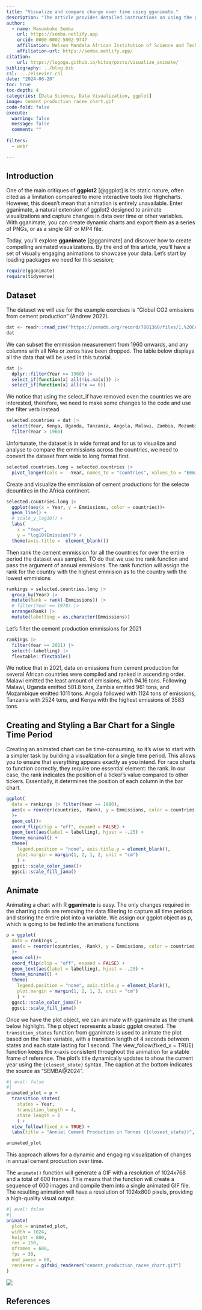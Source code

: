 ```yaml
---
title: "Visualize and compare change over time using gganimate."
description: "The article provides detailed instructions on using the gganimate package to animate a static ggplot2 plot, enhancing visualizations with dynamic transitions between data states."
author: 
  - name: Masumbuko Semba
    url: https://semba.netlify.app
    orcid: 0000-0002-5002-9747
    affiliation: Nelson Mandela African Institution of Science and Technology
    affiliation-url: https://semba.netlify.app/  
citation: 
    url: https://lugoga.github.io/kitaa/posts/visualize_animate/
bibliography: ../blog.bib
csl:  ../elsevier.csl
date: "2024-06-20"
toc: true
toc-depth: 4
categories: [Data Science, Data Visualization, ggplot]
image: cement_production_racee_chart.gif
code-fold: false
execute: 
  warning: false
  message: false
  comment: ""
  
filters: 
  - webr

---
```



<!-- Google tag (gtag.js) -->
<script async src="https://www.googletagmanager.com/gtag/js?id=G-8KY4TDP558"></script>
<script>
  window.dataLayer = window.dataLayer || [];
  function gtag(){dataLayer.push(arguments);}
  gtag('js', new Date());

  gtag('config', 'G-8KY4TDP558');
</script>



## Introduction

One of the main critiques of **ggplot2** [@ggplot] is its static nature, often cited as a limitation compared to more interactive tools like Highcharts. However, this doesn't mean that animation is entirely unavailable. Enter gganimate, a natural extension of ggplot2 designed to animate visualizations and capture changes in data over time or other variables. With gganimate, you can create dynamic charts and export them as a series of PNGs, or as a single GIF or MP4 file.

Today, you'll explore **gganimate** [@gganimate] and discover how to create compelling animated visualizations. By the end of this article, you'll have a set of visually engaging animations to showcase your data. Let's start by loading packages we need for this session;

```r
require(gganimate)
require(tidyverse)
```


## Dataset

The dataset we will use for the example exercises is "Global CO2 emissions from cement production" (Andrew 2022). 

```r
dat <- readr::read_csv("https://zenodo.org/record/7081360/files/1.%20Cement_emissions_data.csv", show_col_types = FALSE)
dat
```

We can subset the emmission measurement from 1960 onwards, and any columns with all NAs or zeros have been dropped. The table below displays all the data that will be used in this tutorial.

```r

dat |> 
  dplyr::filter(Year >= 1960) |> 
  select_if(function(x) all(!is.na(x))) |> 
  select_if(function(x) all(!x == 0))

```

We notice that using the select_if have removed even the countries we are interested, therefore, we need to make some changes to the code and use the filter verb instead

```r
selected.countries = dat |> 
  select(Year, Kenya, Uganda, Tanzania, Angola, Malawi, Zambia, Mozambique) |> 
  filter(Year > 1960)
```

Unfortunate, the dataset is in wide format and for us to visualize and analyse to compare the emmissions across the countries, we need to convert the dataset from wide to long format first. 

```r
selected.countries.long = selected.countries |> 
  pivot_longer(cols =  -Year, names_to = "countries", values_to = "Emmissions")
```


Create and visualize the emmission of cement productions for the selecte dcountires in the Africa continent. 


```r
selected.countries.long |> 
  ggplot(aes(x = Year, y = Emmissions, color = countries))+
  geom_line() + 
  # scale_y_log10() +
  labs(
    x = "Year", 
    y = "log10(Emission)") +
  theme(axis.title =  element_blank())
```

Then rank the cement emmission for all the countries for over the entire period the dataset was sampled. TO do that we use tne rank function and pass the argument of annual emmisions. The rank function will assign the rank for the country with the highest emmision as to the country with the lowest emmisions


```r
rankings = selected.countries.long |> 
  group_by(Year) |> 
  mutate(Rank = rank(-Emmissions)) |> 
  # filter(Year == 1970) |> 
  arrange(Rank) |> 
  mutate(labelling = as.character(Emmissions))
```



Let's filter the cement production emmissions for 2021

```r
rankings |> 
  filter(Year == 2021) |> 
  select(-labelling) |> 
  flextable::flextable()
```

We notice that in 2021, data on emissions from cement production for several African countries were compiled and ranked in ascending order. Malawi emitted the least amount of emissions, with 94.16 tons. Following Malawi, Uganda emitted 581.8 tons, Zambia emitted 961 tons, and Mozambique emitted 1011 tons. Angola followed with 1124 tons of emissions, Tanzania with 2524 tons, and Kenya with the highest emissions of 3583 tons.


## Creating and Styling a Bar Chart for a Single Time Period

Creating an animated chart can be time-consuming, so it's wise to start with a simpler task by building a visualization for a single time period. This allows you to ensure that everything appears exactly as you intend. For race charts to function correctly, they require one essential element: the rank. In our case, the rank indicates the position of a ticker's value compared to other tickers. Essentially, it determines the position of each column in the bar chart.


```r
ggplot(
  data = rankings |> filter(Year == 1980), 
  aes(x = reorder(countries, -Rank), y = Emmissions, color = countries, fill = countries)
  )+
  geom_col()+
  coord_flip(clip = "off", expand = FALSE) +
  geom_text(aes(label = labelling), hjust = -.25) +
  theme_minimal() +
  theme(
    legend.position = "none", axis.title.y = element_blank(),
    plot.margin = margin(1, 2, 1, 2, unit = "cm")
    ) +
  ggsci::scale_color_jama()+
  ggsci::scale_fill_jama()

```


## Animate

Animating a chart with R **gganimate** is easy. The only changes required in the charting code are removing the data filtering to capture all time periods and storing the entire plot into a variable. We assign our ggplot object as p, which is going to be fed into the animations functions

```r
p = ggplot(
  data = rankings , 
  aes(x = reorder(countries, -Rank), y = Emmissions, color = countries, fill = countries)
  )+
  geom_col()+
  coord_flip(clip = "off", expand = FALSE) +
  geom_text(aes(label = labelling), hjust = -.25) +
  theme_minimal() +
  theme(
    legend.position = "none", axis.title.y = element_blank(),
    plot.margin = margin(1, 2, 1, 2, unit = "cm")
    ) +
  ggsci::scale_color_jama()+
  ggsci::scale_fill_jama()

```


Once we have the plot object, we can animate with gganimate as the chunk below highlight. The p object represents a basic ggplot created. The `transition_states` function from gganimate is used to animate the plot based on the Year variable, with a transition length of 4 seconds between states and each state lasting for 1 second. The view_follow(fixed_x = TRUE) function keeps the x-axis consistent throughout the animation for a stable frame of reference. The plot's title dynamically updates to show the current year using the `{closest_state}` syntax. The caption at the bottom indicates the source as "SEMBA@2024". 

```r
#| eval: false
#| 
animated_plot = p + 
  transition_states(
    states = Year, 
    transition_length = 4, 
    state_length = 1
    ) +
  view_follow(fixed_x = TRUE) +
  labs(title = "Annual Cement Production in Tonnes ({closest_state})", caption = "SEMBA@2024")

animated_plot
```

This approach allows for a dynamic and engaging visualization of changes in annual cement production over time.

The `animate()` function will generate a GIF with a resolution of 1024x768 and a total of 600 frames. This means that the function will create a sequence of 600 images and compile them into a single animated GIF file. The resulting animation will have a resolution of 1024x800 pixels, providing a high-quality visual output.

```r
#| eval: false
#| 
animate(
  plot = animated_plot,
  width = 1024,
  height = 800,
  res = 150,
  nframes = 600,
  fps = 30,
  end_pause = 60,
  renderer = gifski_renderer("cement_production_racee_chart.gif")
)

```


![](cement_production_racee_chart.gif)



## References








